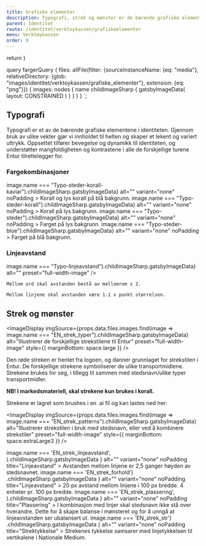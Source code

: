 ```yaml
---
title: Grafiske elementer
description: Typografi, strek og mønster er de bærende grafiske elementene i identiteten.
parent: Identitet
route: /identitet/verktoykassen/grafiskeelementer
menu: Verktøykassen
order: 9
---
```



  return <SEO title={props.pageContext.frontmatter.title} description={props.pageContext.frontmatter.description} pathname={props.pageContext.frontmatter.route} />
}

query fargerQuery {
  files: allFile(filter: {sourceInstanceName: {eq: "media"}, relativeDirectory:  {glob: "images/identitet/verktoykassen/grafiske_elementer"}, extension: {eq: "png"}}) {
    images: nodes {
      name
       childImageSharp {
         gatsbyImageData(
          layout: CONSTRAINED
        )
      }
    }
  }
}
`;

<PageHeader />

## Typografi

Typografi er et av de bærende grafiske elementene i identiteten. Gjennom bruk av ulike vekter gjør vi innholdet til helten og skaper et lekent og variert uttrykk. Oppsettet tilfører bevegelse og dynamikk til identiteten, og understøtter mangfoldigheten og kontrastene i alle de forskjellige turene Entur tilrettelegger for.

### Fargekombinasjoner

<DoDontGroup>
  <DoDontCard
    imgSource={props.data.files.images.find(image => image.name === "Typo-steder-korall-kaviar").childImageSharp.gatsbyImageData}
    alt=""
    variant="none"
    noPadding
    >
    Korall og lys korall på blå bakgrunn.
  </DoDontCard>
  <DoDontCard
    imgSource={props.data.files.images.find(image => image.name === "Typo-steder-korall").childImageSharp.gatsbyImageData}
    alt=""
    variant="none"
    noPadding
    >
Korall på lys bakgrunn.
  </DoDontCard>
  <DoDontCard
    imgSource={props.data.files.images.find(image => image.name === "Typo-steder").childImageSharp.gatsbyImageData}
    alt=""
    variant="none"
    noPadding
    >
   Farget på lys bakgrunn.
  </DoDontCard>
  <DoDontCard
    imgSource={props.data.files.images.find(image => image.name === "Typo-steder-blue").childImageSharp.gatsbyImageData}
    alt=""
    variant="none"
    noPadding
    >
   Farget på blå bakgrunn.
  </DoDontCard>
</DoDontGroup>

### Linjeavstand

<GridContainer spacing="large">
  <GridItem small={12} medium={8}>
    <ImageDisplay
      imgSource={props.data.files.images.find(image => image.name === "Typo-linjeavstand").childImageSharp.gatsbyImageData}
      alt=""
      preset="full-width-image"
    />
  </GridItem>
  <GridItem small={12} medium={4}>

    Mellom ord skal avstanden bestå av mellomrom x 2.

    Mellom linjene skal avstanden være 1.1 x punkt størrelsen.
  </GridItem>
</GridContainer>

## Strek og mønster

<ImageDisplay
  imgSource={props.data.files.images.find(image => image.name === "EN_strek_typer").childImageSharp.gatsbyImageData}
  alt="Illustrerer de forskjellige strekstilene til Entur"
  preset="full-width-image"
  style={{ marginBottom: space.large }}
/>

Den røde streken er hentet fra logoen, og danner grunnlaget for strekstilen i Entur.
De forskjellige strekene symboliserer de ulike transportmidlene.
Strekene brukes for seg, i tillegg til sammen med stedsnavn/ulike typer transportmidler.

**NB! I markedsmateriell, skal strekene kun brukes i korall.**

Strekene er lagret som brushes i en .ai fil og kan lastes ned her:

<DownloadBrushes />

<ImageDisplay
  imgSource={props.data.files.images.find(image => image.name === "EN_strek_patterns").childImageSharp.gatsbyImageData}
  alt="Illustrerer strekstilen i bruk med stedsnavn, eller ved å kombinere strekstiler"
  preset="full-width-image"
  style={{ marginBottom: space.extraLarge3 }}
/>

<DoDontGroup>
  <DoDontCard
    imgSource={
      props.data.files.images.find(
        image => image.name === 'EN_strek_linjeavstand',
      ).childImageSharp.gatsbyImageData
    }
    alt=""
    variant="none"
    noPadding
    title="Linjeavstand"
  >
    Avstanden mellom linjene er 2,5 ganger høyden av stedsnavnet.
  </DoDontCard>
  <DoDontCard
    imgSource={
      props.data.files.images.find(image => image.name === 'EN_strek_forhold')
        .childImageSharp.gatsbyImageData
    }
    alt=""
    variant="none"
    noPadding
    title="Linjeavstand"
  >
    20 px avstand mellom linjene i 100 px bredde. 4 enheter pr. 100 px bredde.
  </DoDontCard>
  <DoDontCard
    imgSource={
      props.data.files.images.find(
        image => image.name === 'EN_strek_plassering',
      ).childImageSharp.gatsbyImageData
    }
    alt=""
    variant="none"
    noPadding
    title="Plassering"
  >
    I kombinasjon med linjer skal stedsnavn ikke stå over hverandre. Dette for å
    skape balanse i mønsteret og for å unngå at linjeavstanden ser ubalansert
    ut.
  </DoDontCard>
  <DoDontCard
    imgSource={
      props.data.files.images.find(image => image.name === 'EN_strek_str')
        .childImageSharp.gatsbyImageData
    }
    alt=""
    variant="none"
    noPadding
    title="Strektykkelse"
  >
    Strekenes tykkelse samsarer med linjetykkelsen til vertikalene i Nationale
    Medium.
  </DoDontCard>
</DoDontGroup>
